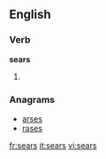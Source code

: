 ==English==

===Verb===
'''sears'''

# {{third-person singular of|[[sear]]}}

===Anagrams===
* [[arses#English|arses]]
* [[rases#English|rases]]

[[fr:sears]]
[[it:sears]]
[[vi:sears]]